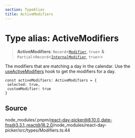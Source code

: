 ```yaml
---
section: TypeAlias
title: ActiveModifiers
---
```


# Type alias: ActiveModifiers

> **ActiveModifiers**: `Record`\<[`Modifier`](/docs/api/main/type-aliases/Modifier.mdx), `true`\> & `Partial`\<`Record`\<[`InternalModifier`](/docs/api/main/enumerations/InternalModifier.mdx), `true`\>\>

The modifiers that are matching a day in the calendar. Use the [useActiveModifiers](/docs/api/main/functions/useActiveModifiers.mdx) hook to get the modifiers for a day.

```
const activeModifiers: ActiveModifiers = {
 selected: true,
 customModifier: true
}
```

## Source

node\_modules/.pnpm/react-day-picker@8.10.0\_date-fns@3.3.1\_react@18.2.0/node\_modules/react-day-picker/src/types/Modifiers.ts:44
